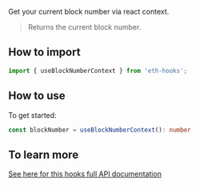 Get your current block number via react context.

> Returns the current block number.

## How to import

```typescript
import { useBlockNumberContext } from 'eth-hooks';
```

## How to use

To get started:

```typescript
const blockNumber = useBlockNumberContext(): number
```

## To learn more

[See here for this hooks full API documentation](../../api/modules/EthersAppContext#useblocknumbercontext)
